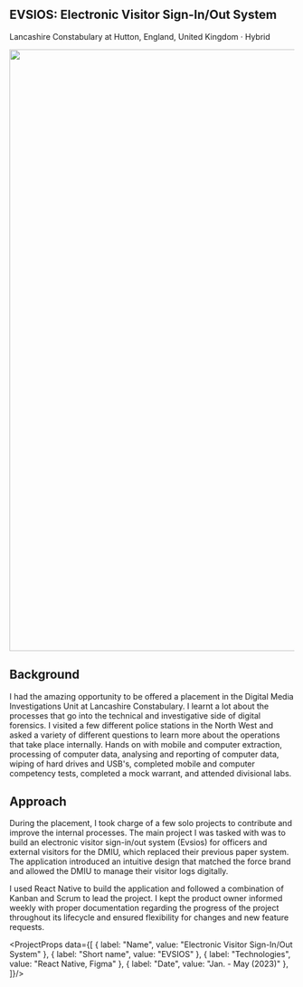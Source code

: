 

<article>

# EVSIOS: Electronic Visitor Sign-In/Out System

<ProjectBadges>
  <ProjectBadge label="Client Project"/>
  <ProjectBadge label="Placement"/>
</ProjectBadges>

Lancashire Constabulary at Hutton, England, United Kingdom · Hybrid

<Image src="/assets/projects/dmiu/preview.jpg" width="710" height="1065" alt=""/>

## Background

I had the amazing opportunity to be offered a placement in the Digital Media
Investigations Unit at Lancashire Constabulary. I learnt a lot about the
processes that go into the technical and investigative side of digital
forensics. I visited a few different police stations in the North West and
asked a variety of different questions to learn more about the operations
that take place internally. Hands on with mobile and computer extraction,
processing of computer data, analysing and reporting of computer data, wiping
of hard drives and USB's, completed mobile and computer competency tests,
completed a mock warrant, and attended divisional labs.

## Approach

During the placement, I took charge of a few solo projects to contribute and
improve the internal processes. The main project I was tasked with was to
build an electronic visitor sign-in/out system (Evsios) for officers and
external visitors for the DMIU, which replaced their previous paper system. The
application introduced an intuitive design that matched the force brand and
allowed the DMIU to manage their visitor logs digitally.

I used React Native to build the application and followed a combination of
Kanban and Scrum to lead the project. I kept the product owner informed weekly
with proper documentation regarding the progress of the project throughout its
lifecycle and ensured flexibility for changes and new feature requests.

</article>

<ProjectProps data={[
  {
    label: "Name",
    value: "Electronic Visitor Sign-In/Out System"
  },
  {
    label: "Short name",
    value: "EVSIOS"
  },
  {
    label: "Technologies",
    value: "React Native, Figma"
  },
  {
    label: "Date",
    value: "Jan. - May (2023)"
  },
]}/>